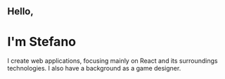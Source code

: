 ## Hello,

# I'm Stefano

I create web applications, focusing mainly on React and its surroundings technologies. I also have a background as a game designer.
